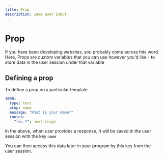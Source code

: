 ```yaml
---
title: Prop
description: Save user input
---
```


# Prop

If you have been developing websites, you probably come across this word. Here, Props are custom variables that you can use however you'd like - to store data in the user session under that variable

## Defining a prop

To define a prop on a particular template

```yaml
1000:
  type: text
  prop: name
  message: "What is your name?"
  routes:
    "re:.*": next-stage
```

In the above, when user provides a response, it will be saved in the user session with the key `name`

You can then access this data later in your program by this key from the user session.

